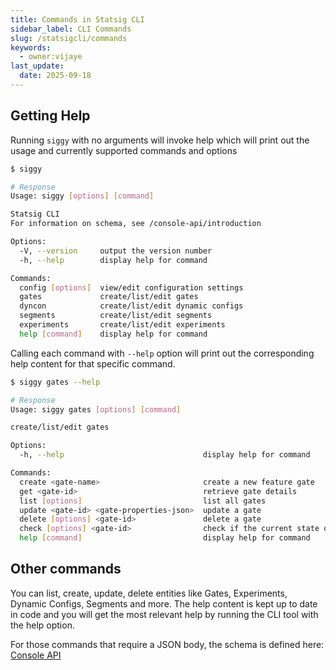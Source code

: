 ```yaml
---
title: Commands in Statsig CLI
sidebar_label: CLI Commands
slug: /statsigcli/commands
keywords:
  - owner:vijaye
last_update:
  date: 2025-09-18
---
```


## Getting Help

Running `siggy` with no arguments will invoke help which will print out the usage and currently supported commands and options

``` bash
$ siggy

# Response
Usage: siggy [options] [command]

Statsig CLI
For information on schema, see /console-api/introduction

Options:
  -V, --version     output the version number
  -h, --help        display help for command

Commands:
  config [options]  view/edit configuration settings
  gates             create/list/edit gates
  dyncon            create/list/edit dynamic configs
  segments          create/list/edit segments
  experiments       create/list/edit experiments
  help [command]    display help for command
```

Calling each command with `--help` option will print out the corresponding help content for that specific command.

``` bash
$ siggy gates --help

# Response
Usage: siggy gates [options] [command]

create/list/edit gates

Options:
  -h, --help                               display help for command

Commands:
  create <gate-name>                       create a new feature gate
  get <gate-id>                            retrieve gate details
  list [options]                           list all gates
  update <gate-id> <gate-properties-json>  update a gate
  delete [options] <gate-id>               delete a gate
  check [options] <gate-id>                check if the current state of the gate for a user
  help [command]                           display help for command
```

## Other commands

You can list, create, update, delete entities like Gates, Experiments, Dynamic Configs, Segments and more.  The help content is kept up to date in code and you will get the most relevant help by running the CLI tool with the help option.

For those commands that require a JSON body, the schema is defined here: [Console API](/console-api/introduction)

